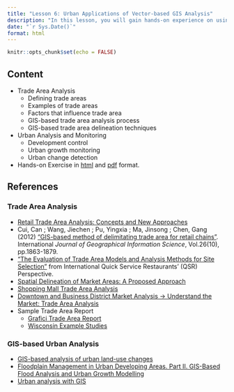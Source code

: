```yaml
---
title: "Lesson 6: Urban Applications of Vector-based GIS Analysis"
description: "In this lesson, you will gain hands-on experience on using QGIS vector-based GIS analysis methods discussed in Lesson 5 to address real world urban planning questions."
date: "`r Sys.Date()`"
format: html
---
```


```r
knitr::opts_chunk$set(echo = FALSE)
```

## Content

-   Trade Area Analysis
    -   Defining trade areas
    -   Examples of trade areas
    -   Factors that influence trade area
    -   GIS-based trade area analysis process
    -   GIS-based trade area delineation techniques
-   Urban Analysis and Monitoring
    -   Development control
    -   Urban growth monitoring
    -   Urban change detection
-   Hands-on Exercise in [html](../Hands-on_Ex/Hands-on_Ex06/Hands-on_Ex06.html) and [pdf](../Hands-on_Ex/Hands-on_Ex06//Hands-on_Ex06.pdf) format.

## References

### Trade Area Analysis

-   [Retail Trade Area Analysis: Concepts and New Approaches](http://www.experts.com/content/articles/Donald-Segal-JDM-Trade%20Area%20Analysis.pdf)
-   Cui, Can ; Wang, Jiechen ; Pu, Yingxia ; Ma, Jinsong ; Chen, Gang (2012) ["GIS-based method of delimitating trade area for retail chains"](https://web-a-ebscohost-com.libproxy.smu.edu.sg/ehost/detail/detail?vid=0&sid=d8645ef8-9d8e-4b2f-a397-cfbcd9c25f45%40sessionmgr4008&bdata=JnNpdGU9ZWhvc3QtbGl2ZSZzY29wZT1zaXRl#AN=80736486&db=asn). International *Journal of Geographical Information Science*, Vol.26(10), pp.1863-1879.
-   ["The Evaluation of Trade Area Models and Analysis Methods for Site Selection"](https://www.google.com/url?sa=t&rct=j&q=&esrc=s&source=web&cd=17&ved=2ahUKEwiCgIqb4ePkAhWDXSsKHdKODNUQFjAQegQICBAC&url=http%3A%2F%2Ficonarp.selcuk.edu.tr%2Ficonarp%2Farticle%2Fdownload%2F203%2F153&usg=AOvVaw1-fj4zY8aWGmpKmE_2dL3k) from International Quick Service Restaurants' (QSR) Perspective.
-   [Spatial Delineation of Market Areas: A Proposed Approach](https://spatial.usc.edu/wp-content/uploads/2014/04/GrayAmanda.pdf)
-   [Shopping Mall Trade Area Analysis](http://www.slideshare.net/decemberstar55/shopping-mall-trade-area-analysis)
-   [Downtown and Business District Market Analysis -\> Understand the Market: Trade Area Analysis](https://fyi.uwex.edu/downtown-market-analysis/understanding-the-market/trade-area-analysis/)
-   Sample Trade Area Report
    -   [Grafici Trade Area Report](http://www.brdconsulting.it/images/Progetti/TradeAreaReport/TradeAreaReportDemo.pdf)
    -   [Wisconsin Example Studies](https://fyi.extension.wisc.edu/downtown-market-analysis/example-studies/wisconsin-example-studies/)

### GIS-based Urban Analysis

-   [GIS-based analysis of urban land-use changes](https://link-springer-com.libproxy.smu.edu.sg/content/pdf/10.1007%2Fs11769-002-0039-3.pdf)
-   [Floodplain Management in Urban Developing Areas. Part II. GIS-Based Flood Analysis and Urban Growth Modelling](https://link-springer-com.libproxy.smu.edu.sg/article/10.1023/A%3A1008045419517)
-   [Urban analysis with GIS](https://link-springer-com.libproxy.smu.edu.sg/content/pdf/10.1023%2FA%3A1014262530372.pdf)
